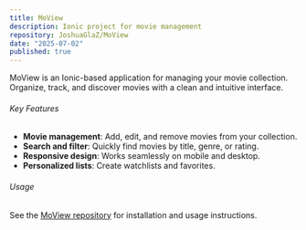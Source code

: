 ```yaml
---
title: MoView
description: Ionic project for movie management
repository: JoshuaGlaZ/MoView
date: "2025-07-02"
published: true
---
```


MoView is an Ionic-based application for managing your movie collection. Organize, track, and discover movies with a clean and intuitive interface.

###### Key Features
- **Movie management**: Add, edit, and remove movies from your collection.
- **Search and filter**: Quickly find movies by title, genre, or rating.
- **Responsive design**: Works seamlessly on mobile and desktop.
- **Personalized lists**: Create watchlists and favorites.

###### Usage
See the [MoView repository](https://github.com/JoshuaGlaZ/MoView) for installation and usage instructions.